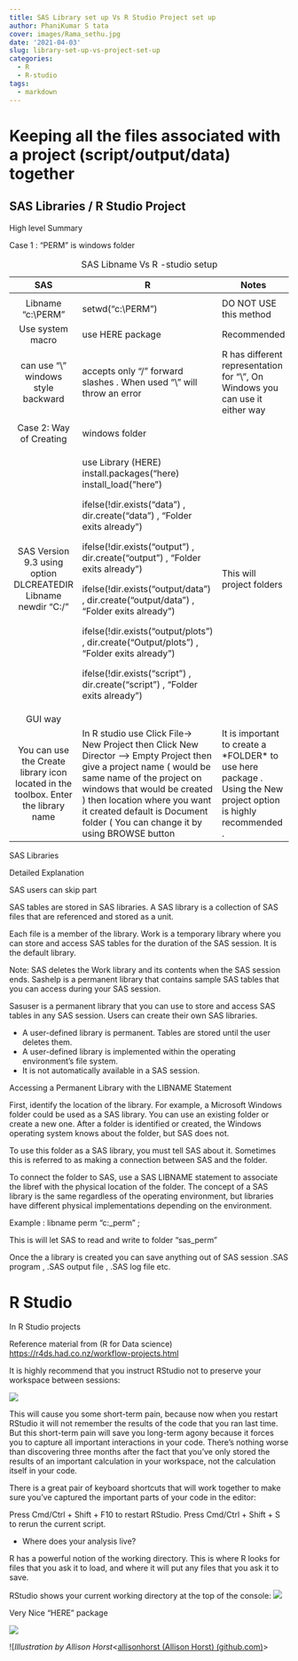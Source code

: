```yaml
---
title: SAS Library set up Vs R Studio Project set up 
author: PhaniKumar S tata
cover: images/Rama_sethu.jpg
date: '2021-04-03'
slug: library-set-up-vs-project-set-up
categories:
  - R
  - R-studio
tags:
  - markdown
---
```


# Keeping all the files associated with a project (script/output/data) together

## SAS Libraries / R Studio Project

High level Summary

Case 1 : "PERM" is windows folder

+------------------------------------------------------------------------------------+----------------------------------------------------------------------------------------------------------------------------------------------------------------------------------------------------------------------------------------------------------------------------------------------------+-------------------------------------------------------------------------------------------------------------------+
| SAS                                                                                | R                                                                                                                                                                                                                                                                                                  | Notes                                                                                                             |
+:==================================================================================:+====================================================================================================================================================================================================================================================================================================+===================================================================================================================+
|                                                                                    |                                                                                                                                                                                                                                                                                                    |                                                                                                                   |
+------------------------------------------------------------------------------------+----------------------------------------------------------------------------------------------------------------------------------------------------------------------------------------------------------------------------------------------------------------------------------------------------+-------------------------------------------------------------------------------------------------------------------+
| Libname "c:\\PERM"                                                                 | setwd("c:\\PERM")                                                                                                                                                                                                                                                                                  | DO NOT USE this method                                                                                            |
+------------------------------------------------------------------------------------+----------------------------------------------------------------------------------------------------------------------------------------------------------------------------------------------------------------------------------------------------------------------------------------------------+-------------------------------------------------------------------------------------------------------------------+
| Use system macro                                                                   | use HERE package                                                                                                                                                                                                                                                                                   | Recommended                                                                                                       |
+------------------------------------------------------------------------------------+----------------------------------------------------------------------------------------------------------------------------------------------------------------------------------------------------------------------------------------------------------------------------------------------------+-------------------------------------------------------------------------------------------------------------------+
| can use "\\" windows style backward                                                | accepts only "/" forward slashes . When used "\\" will throw an error                                                                                                                                                                                                                              | R has different representation for "\\", On Windows you can use it either way                                     |
+------------------------------------------------------------------------------------+----------------------------------------------------------------------------------------------------------------------------------------------------------------------------------------------------------------------------------------------------------------------------------------------------+-------------------------------------------------------------------------------------------------------------------+
|                                                                                    |                                                                                                                                                                                                                                                                                                    |                                                                                                                   |
+------------------------------------------------------------------------------------+----------------------------------------------------------------------------------------------------------------------------------------------------------------------------------------------------------------------------------------------------------------------------------------------------+-------------------------------------------------------------------------------------------------------------------+
| Case 2: Way of Creating                                                            | windows folder                                                                                                                                                                                                                                                                                     |                                                                                                                   |
+------------------------------------------------------------------------------------+----------------------------------------------------------------------------------------------------------------------------------------------------------------------------------------------------------------------------------------------------------------------------------------------------+-------------------------------------------------------------------------------------------------------------------+
| SAS Version 9.3 using\                                                             | use Library (HERE) install.packages("here) install_load("here")                                                                                                                                                                                                                                    | This will project folders                                                                                         |
| option DLCREATEDIR\                                                                |                                                                                                                                                                                                                                                                                                    |                                                                                                                   |
| Libname newdir "C:/"                                                               | ifelse(!dir.exists("data") , dir.create("data") , "Folder exits already")                                                                                                                                                                                                                          |                                                                                                                   |
|                                                                                    |                                                                                                                                                                                                                                                                                                    |                                                                                                                   |
|                                                                                    | ifelse(!dir.exists("output") , dir.create("output") , "Folder exits already")                                                                                                                                                                                                                      |                                                                                                                   |
|                                                                                    |                                                                                                                                                                                                                                                                                                    |                                                                                                                   |
|                                                                                    | ifelse(!dir.exists("output/data") , dir.create("output/data") , "Folder exits already")                                                                                                                                                                                                            |                                                                                                                   |
|                                                                                    |                                                                                                                                                                                                                                                                                                    |                                                                                                                   |
|                                                                                    | ifelse(!dir.exists("output/plots") , dir.create("Output/plots") , "Folder exits already")                                                                                                                                                                                                          |                                                                                                                   |
|                                                                                    |                                                                                                                                                                                                                                                                                                    |                                                                                                                   |
|                                                                                    | ifelse(!dir.exists("script") , dir.create("script") , "Folder exits already")                                                                                                                                                                                                                      |                                                                                                                   |
+------------------------------------------------------------------------------------+----------------------------------------------------------------------------------------------------------------------------------------------------------------------------------------------------------------------------------------------------------------------------------------------------+-------------------------------------------------------------------------------------------------------------------+
| GUI way                                                                            |                                                                                                                                                                                                                                                                                                    |                                                                                                                   |
+------------------------------------------------------------------------------------+----------------------------------------------------------------------------------------------------------------------------------------------------------------------------------------------------------------------------------------------------------------------------------------------------+-------------------------------------------------------------------------------------------------------------------+
| You can use the Create library icon located in the toolbox. Enter the library name | In R studio use Click File-\> New Project then Click New Director --\> Empty Project then give a project name ( would be same name of the project on windows that would be created ) then location where you want it created default is Document folder ( You can change it by using BROWSE button | It is important to create a \*FOLDER\* to use here package . Using the New project option is highly recommended . |
+------------------------------------------------------------------------------------+----------------------------------------------------------------------------------------------------------------------------------------------------------------------------------------------------------------------------------------------------------------------------------------------------+-------------------------------------------------------------------------------------------------------------------+

: SAS Libname Vs R -studio setup

SAS Libraries

Detailed Explanation

SAS users can skip part

SAS tables are stored in SAS libraries. A SAS library is a collection of SAS files that are referenced and stored as a unit.

Each file is a member of the library. Work is a temporary library where you can store and access SAS tables for the duration of the SAS session. It is the default library.

Note: SAS deletes the Work library and its contents when the SAS session ends. Sashelp is a permanent library that contains sample SAS tables that you can access during your SAS session.

Sasuser is a permanent library that you can use to store and access SAS tables in any SAS session. Users can create their own SAS libraries.

-   A user-defined library is permanent. Tables are stored until the user deletes them.
-   A user-defined library is implemented within the operating environment's file system.
-   It is not automatically available in a SAS session.

Accessing a Permanent Library with the LIBNAME Statement

First, identify the location of the library. For example, a Microsoft Windows folder could be used as a SAS library. You can use an existing folder or create a new one. After a folder is identified or created, the Windows operating system knows about the folder, but SAS does not.

To use this folder as a SAS library, you must tell SAS about it. Sometimes this is referred to as making a connection between SAS and the folder.

To connect the folder to SAS, use a SAS LIBNAME statement to associate the libref with the physical location of the folder. The concept of a SAS library is the same regardless of the operating environment, but libraries have different physical implementations depending on the environment.

Example : libname perm "c:\sas\_perm" ;

This is will let SAS to read and write to folder "sas_perm"

Once the a library is created you can save anything out of SAS session .SAS program , .SAS output file , .SAS log file etc.

# R Studio

In R Studio projects

Reference material from (R for Data science) <https://r4ds.had.co.nz/workflow-projects.html>

It is highly recommend that you instruct RStudio not to preserve your workspace between sessions:

![](images/rstudio-workspace.jpg)

This will cause you some short-term pain, because now when you restart RStudio it will not remember the results of the code that you ran last time. But this short-term pain will save you long-term agony because it forces you to capture all important interactions in your code. There's nothing worse than discovering three months after the fact that you've only stored the results of an important calculation in your workspace, not the calculation itself in your code.

There is a great pair of keyboard shortcuts that will work together to make sure you've captured the important parts of your code in the editor:

Press Cmd/Ctrl + Shift + F10 to restart RStudio. Press Cmd/Ctrl + Shift + S to rerun the current script.

-   Where does your analysis live?

R has a powerful notion of the working directory. This is where R looks for files that you ask it to load, and where it will put any files that you ask it to save.

RStudio shows your current working directory at the top of the console: ![](images/rstudio-wd.png)

Very Nice "HERE" package

![](images/here.png)

![*Illustration by Allison Horst*\<[allisonhorst (Allison Horst) (github.com)](https://github.com/allisonhorst)\>
